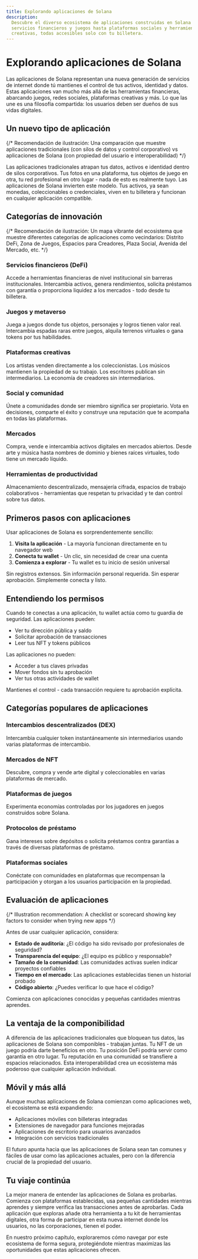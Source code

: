```yaml
---
title: Explorando aplicaciones de Solana
description:
  Descubre el diverso ecosistema de aplicaciones construidas en Solana - desde
  servicios financieros y juegos hasta plataformas sociales y herramientas
  creativas, todas accesibles solo con tu billetera.
---
```


# Explorando aplicaciones de Solana

Las aplicaciones de Solana representan una nueva generación de servicios de
internet donde tú mantienes el control de tus activos, identidad y datos. Estas
aplicaciones van mucho más allá de las herramientas financieras, abarcando
juegos, redes sociales, plataformas creativas y más. Lo que las une es una
filosofía compartida: los usuarios deben ser dueños de sus vidas digitales.

## Un nuevo tipo de aplicación

{/* Recomendación de ilustración: Una comparación que muestre aplicaciones tradicionales (con silos de datos y control corporativo) vs aplicaciones de Solana (con propiedad del usuario e interoperabilidad) */}

Las aplicaciones tradicionales atrapan tus datos, activos e identidad dentro de
silos corporativos. Tus fotos en una plataforma, tus objetos de juego en otra,
tu red profesional en otro lugar - nada de esto es realmente tuyo. Las
aplicaciones de Solana invierten este modelo. Tus activos, ya sean monedas,
coleccionables o credenciales, viven en tu billetera y funcionan en cualquier
aplicación compatible.

## Categorías de innovación

{/* Recomendación de ilustración: Un mapa vibrante del ecosistema que muestre diferentes categorías de aplicaciones como vecindarios: Distrito DeFi, Zona de Juegos, Espacios para Creadores, Plaza Social, Avenida del Mercado, etc. */}

### Servicios financieros (DeFi)

Accede a herramientas financieras de nivel institucional sin barreras
institucionales. Intercambia activos, genera rendimientos, solicita préstamos
con garantía o proporciona liquidez a los mercados - todo desde tu billetera.

### Juegos y metaverso

Juega a juegos donde tus objetos, personajes y logros tienen valor real.
Intercambia espadas raras entre juegos, alquila terrenos virtuales o gana tokens
por tus habilidades.

### Plataformas creativas

Los artistas venden directamente a los coleccionistas. Los músicos mantienen la
propiedad de su trabajo. Los escritores publican sin intermediarios. La economía
de creadores sin intermediarios.

### Social y comunidad

Únete a comunidades donde ser miembro significa ser propietario. Vota en
decisiones, comparte el éxito y construye una reputación que te acompaña en
todas las plataformas.

### Mercados

Compra, vende e intercambia activos digitales en mercados abiertos. Desde arte y
música hasta nombres de dominio y bienes raíces virtuales, todo tiene un mercado
líquido.

### Herramientas de productividad

Almacenamiento descentralizado, mensajería cifrada, espacios de trabajo
colaborativos - herramientas que respetan tu privacidad y te dan control sobre
tus datos.

## Primeros pasos con aplicaciones

Usar aplicaciones de Solana es sorprendentemente sencillo:

1. **Visita la aplicación** - La mayoría funcionan directamente en tu navegador
   web
2. **Conecta tu wallet** - Un clic, sin necesidad de crear una cuenta
3. **Comienza a explorar** - Tu wallet es tu inicio de sesión universal

Sin registros extensos. Sin información personal requerida. Sin esperar
aprobación. Simplemente conecta y listo.

## Entendiendo los permisos

Cuando te conectas a una aplicación, tu wallet actúa como tu guardia de
seguridad. Las aplicaciones pueden:

- Ver tu dirección pública y saldo
- Solicitar aprobación de transacciones
- Leer tus NFT y tokens públicos

Las aplicaciones no pueden:

- Acceder a tus claves privadas
- Mover fondos sin tu aprobación
- Ver tus otras actividades de wallet

Mantienes el control - cada transacción requiere tu aprobación explícita.

## Categorías populares de aplicaciones

### Intercambios descentralizados (DEX)

Intercambia cualquier token instantáneamente sin intermediarios usando varias
plataformas de intercambio.

### Mercados de NFT

Descubre, compra y vende arte digital y coleccionables en varias plataformas de
mercado.

### Plataformas de juegos

Experimenta economías controladas por los jugadores en juegos construidos sobre
Solana.

### Protocolos de préstamo

Gana intereses sobre depósitos o solicita préstamos contra garantías a través de
diversas plataformas de préstamo.

### Plataformas sociales

Conéctate con comunidades en plataformas que recompensan la participación y
otorgan a los usuarios participación en la propiedad.

## Evaluación de aplicaciones

{/* Illustration recommendation: A checklist or scorecard showing key factors to consider when trying new apps */}

Antes de usar cualquier aplicación, considera:

- **Estado de auditoría**: ¿El código ha sido revisado por profesionales de
  seguridad?
- **Transparencia del equipo**: ¿El equipo es público y responsable?
- **Tamaño de la comunidad**: Las comunidades activas suelen indicar proyectos
  confiables
- **Tiempo en el mercado**: Las aplicaciones establecidas tienen un historial
  probado
- **Código abierto**: ¿Puedes verificar lo que hace el código?

Comienza con aplicaciones conocidas y pequeñas cantidades mientras aprendes.

## La ventaja de la componibilidad

A diferencia de las aplicaciones tradicionales que bloquean tus datos, las
aplicaciones de Solana son componibles - trabajan juntas. Tu NFT de un juego
podría darte beneficios en otro. Tu posición DeFi podría servir como garantía en
otro lugar. Tu reputación en una comunidad se transfiere a espacios
relacionados. Esta interoperabilidad crea un ecosistema más poderoso que
cualquier aplicación individual.

## Móvil y más allá

Aunque muchas aplicaciones de Solana comienzan como aplicaciones web, el
ecosistema se está expandiendo:

- Aplicaciones móviles con billeteras integradas
- Extensiones de navegador para funciones mejoradas
- Aplicaciones de escritorio para usuarios avanzados
- Integración con servicios tradicionales

El futuro apunta hacia que las aplicaciones de Solana sean tan comunes y fáciles
de usar como las aplicaciones actuales, pero con la diferencia crucial de la
propiedad del usuario.

## Tu viaje continúa

La mejor manera de entender las aplicaciones de Solana es probarlas. Comienza
con plataformas establecidas, usa pequeñas cantidades mientras aprendes y
siempre verifica las transacciones antes de aprobarlas. Cada aplicación que
exploras añade otra herramienta a tu kit de herramientas digitales, otra forma
de participar en esta nueva internet donde los usuarios, no las corporaciones,
tienen el poder.

En nuestro próximo capítulo, exploraremos cómo navegar por este ecosistema de
forma segura, protegiéndote mientras maximizas las oportunidades que estas
aplicaciones ofrecen.